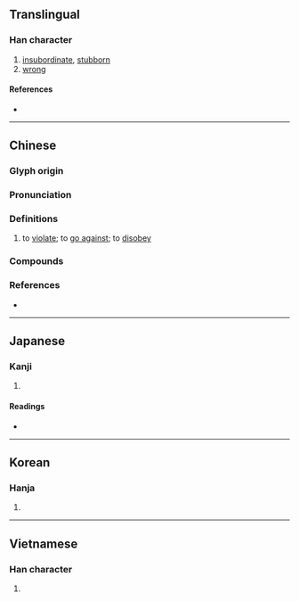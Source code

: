 {{character info}}
==Translingual==

===Han character===
{{Han char|rn=61|rad=心|as=04|sn=7|four=98040|canj=POJ|ids=⿰忄午}}

# [[insubordinate]], [[stubborn]]
# [[wrong]]

====References====
* {{Han ref|kx=0377.180|dkj=10358|dj=0705.040|hdz=42276.120|uh=5FE4|ud=24548|bh=CADE|bd=51934}}

----

==Chinese==
{{zh-forms}}

===Glyph origin===
{{Han etym}}
{{Han compound|心|午|t1=heart|ls=psc|c1=s|c2=p}}

===Pronunciation===
{{zh-pron
|m=wǔ
|m-s=
|c=ng5,ng6
|c-t=
|g=
|h=pfs=
|j=
|md=
|mn=
|mn-t=
|w=
|x=
|mc=y
|oc=y
|cat=
}}

===Definitions===
{{zh-hanzi}}

# to [[violate]]; to [[go against]]; to [[disobey]]

===Compounds===
{{zh-der|不以為忤|乖忤|忤奴|忤慢|忤物|忤耳|忤視|忤逆|忤逆不孝|違忤}}

===References===
* {{R:yue:mfccd}}

----

==Japanese==

===Kanji===
{{ja-kanji|grade=|rs=心04}}

# {{rfdef|ja|sort=心04}}

====Readings====
* {{ja-readings
|goon=ぐ
|kanon=ご
|kun=さからう, もと-る}}

----

==Korean==

===Hanja===
{{ko-hanja|hangeul=오|eumhun=|rv=o|mr=o|y=o}}

# {{rfdef|ko|sort=心04}}

----

==Vietnamese==

===Han character===
{{vi-readings|rs=心04|reading=ngỗ}}

# {{rfdef|vi|sort=心04}}